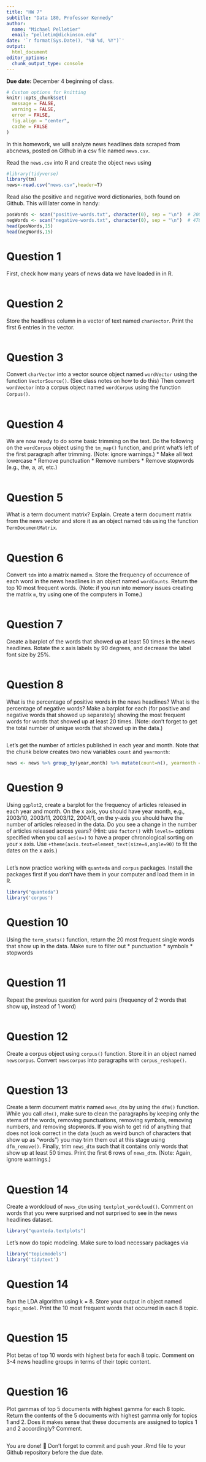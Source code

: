 ```yaml
---
title: "HW 7"
subtitle: "Data 180, Professor Kennedy"
author: 
  name: "Michael Pelletier"
  email: "pelletim@dickinson.edu"
date: '`r format(Sys.Date(), "%B %d, %Y")`'
output: 
  html_document
editor_options: 
  chunk_output_type: console
---
```


**Due date:** December 4 beginning of class.


```r
# Custom options for knitting
knitr::opts_chunk$set(
  message = FALSE,
  warning = FALSE,
  error = FALSE, 
  fig.align = "center",
  cache = FALSE
) 
```


In this homework, we will analyze news headlines data scraped from abcnews, posted on Github in a csv file named `news.csv`.

Read the `news.csv` into R and create the object `news` using

```r
#library(tidyverse)
library(tm)
news<-read.csv("news.csv",header=T)
```

Read also the positive and negative word dictionaries, both found on Github. This will later come in handy:

```r
posWords <- scan("positive-words.txt", character(0), sep = "\n")  # 2006 items
negWords <- scan("negative-words.txt", character(0), sep = "\n")  # 4783 items
head(posWords,15)
head(negWords,15)
```


# Question 1
First, check how many years of news data we have loaded in in R.
```r

```

# Question 2
Store the headlines column in a vector of text named `charVector`. Print the first 6 entries in the vector.
```r

```

# Question 3
Convert `charVector` into a vector source object named `wordVector` using the function `VectorSource()`. (See class notes on how to do this) Then convert `wordVector` into a corpus object named `wordCorpus` using the function `Corpus()`.
```r

```

# Question 4
We are now ready to do some basic trimming on the text. Do the following on the `wordCorpus` object using the `tm_map()` function, and print what's left of the first paragraph after trimming. (Note: ignore warnings.)
* Make all text lowercase
* Remove punctuation
* Remove numbers
* Remove stopwords (e.g., the, a, at, etc.)

```r

```

# Question 5
What is a term document matrix? Explain. Create a term document matrix from the news vector and store it as an object named `tdm` using the function `TermDocumentMatrix`.
```r

```

# Question 6
Convert `tdm` into a matrix named `m`. Store the frequency of occurrence of each word in the news headlines in an object named `wordCounts`. Return the top 10 most frequent words. (Note: if you run into memory issues creating the matrix `m`, try using one of the computers in Tome.)
```r

```

# Question 7
Create a barplot of the words that showed up at least 50 times in the news headlines. Rotate the x axis labels by 90 degrees, and decrease the label font size by 25%.

```r

```


# Question 8
What is the percentage of positive words in the news headlines? What is the percentage of negative words? Make a barplot for each (for positive and negative words that showed up separately) showing the most frequent words for words that showed up at least 20 times. (Note: don't forget to get the total number of unique words that showed up in the data.)

```r

```

Let's get the number of articles published in each year and month. Note that the chunk below creates two new variables `count` and `yearmonth`:

```r
news <- news %>% group_by(year,month) %>% mutate(count=n(), yearmonth = paste(year, month,sep = '/')) %>% arrange(year,month,day)
```

# Question 9
Using `ggplot2`, create a barplot for the frequency of articles released in each year and month. On the x axis, you should have year month, e.g., 2003/10, 2003/11, 2003/12, 2004/1, on the y-axis you should have the number of articles released in the data. Do you see a change in the number of articles released across years? (Hint: use `factor()` with `levels=` options specified when you call `aes(x=)` to have a proper chronological sorting on your x axis. Use `+theme(axis.text=element_text(size=4,angle=90)` to fit the dates on the x axis.)

```r
```

Let's now practice working with `quanteda` and `corpus` packages. Install the packages first if you don't have them in your computer and load them in in R.

```r
library("quanteda")
library('corpus')
```

# Question 10
Using the `term_stats()` function, return the 20 most frequent single words that show up in the data. Make sure to filter out
* punctuation
* symbols
* stopwords

```r

```

# Question 11
Repeat the previous question for word pairs (frequency of 2 words that show up, instead of 1 word)
```r
```

# Question 12
Create a corpus object using `corpus()` function. Store it in an object named `newscorpus`. Convert `newscorpus` into paragraphs with `corpus_reshape()`.
```r
```

# Question 13
Create a term document matrix named `news_dtm` by using the `dfm()` function. While you call `dfm()`, make sure to clean the paragraphs by keeping only the stems of the words, removing punctuations, removing symbols, removing numbers, and removing stopwords. If you wish to get rid of anything that does not look correct in the data (such as weird bunch of characters that show up as "words") you may trim them out at this stage using `dfm_remove()`. Finally, trim `news_dtm` such that it contains only words that show up at least 50 times. Print the first 6 rows of `news_dtm`. (Note: Again, ignore warnings.)
```r
```

# Question 14
Create a wordcloud of `news_dtm` using `textplot_wordcloud()`. Comment on words that you were surprised and not surprised to see in the news headlines dataset.
```r
library("quanteda.textplots")

```


Let's now do topic modeling. Make sure to load necessary packages via

```r
library("topicmodels")
library('tidytext')
```

# Question 14
Run the LDA algorithm using k = 8. Store your output in object named `topic_model`. Print the 10 most frequent words that occurred in each 8 topic.

```r

```


# Question 15
Plot betas of top 10 words with highest beta for each 8 topic. Comment on 3-4 news headline groups in terms of their topic content.
```r

```

# Question 16
Plot gammas of top 5 documents with highest gamma for each 8 topic. Return the contents of the 5 documents with highest gamma only for topics 1 and 2. Does it makes sense that these documents are assigned to topics 1 and 2 accordingly? Comment.
```r

```


You are done! 🏁 Don't forget to commit and push your .Rmd file to your Github repository before the due date.



